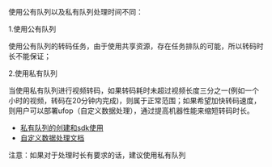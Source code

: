 使用公有队列以及私有队列处理时间不同： 

1.使用公有队列

使用公有队列的转码任务，由于使用共享资源，存在任务排队的可能，所以转码时长不能保证；

2.使用私有队列

当使用私有队列进行视频转码，如果转码耗时未超过视频长度三分之一(例如一个小时的视频，转码在20分钟内完成)，则属于正常范围；如果希望加快转码速度，则用户可以部署ufop（自定义数据处理），通过提高机器性能来缩短转码时长。

- [私有队列的创建和sdk使用](https://developer.qiniu.com/dora/kb/3853/how-to-create-audio-and-video-processing-private-queues)
- [自定义数据处理文档](/dora/manual/3687/ufop-directions-for-use)

注意：如果对于处理时长有要求的话，建议使用私有队列